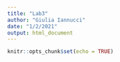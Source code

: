 ```yaml
---
title: "Lab3"
author: "Giulia Iannucci"
date: "1/2/2021"
output: html_document
---
```


```r
knitr::opts_chunk$set(echo = TRUE)
```

